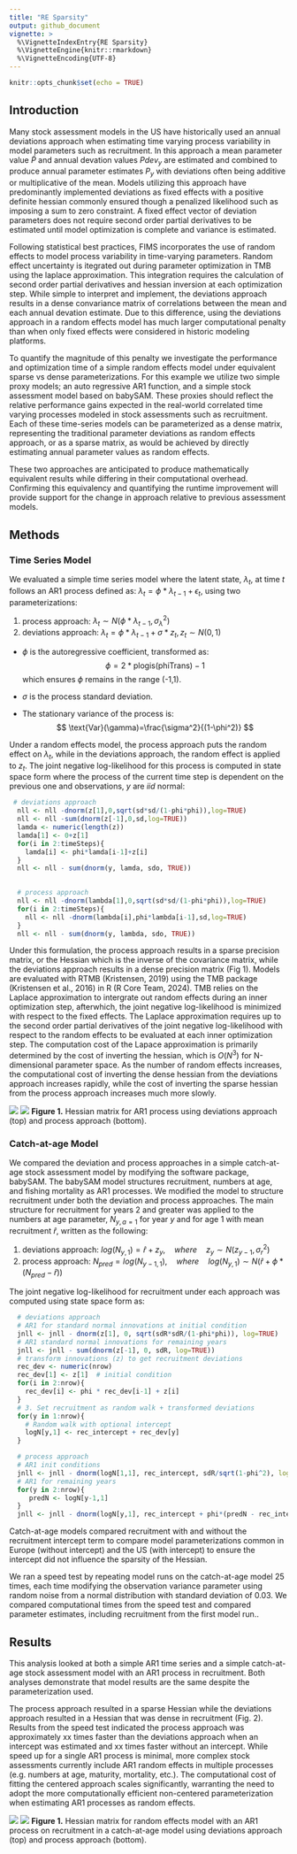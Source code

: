 ```yaml
---
title: "RE Sparsity"
output: github_document
vignette: >
  %\VignetteIndexEntry{RE Sparsity}
  %\VignetteEngine{knitr::rmarkdown}
  %\VignetteEncoding{UTF-8}
---
```



```r
knitr::opts_chunk$set(echo = TRUE)
```

## Introduction

Many stock assessment models in the US have historically used an annual 
deviations approach when estimating time varying process variability in 
model parameters such as recruitment. In this approach a mean parameter value 
$\tilde{P}$ and annual devation values $Pdev_{y}$ are estimated and combined 
to produce annual parameter estimates $P_{y}$ with deviations often being 
additive or multiplicative of the mean. Models utilizing this approach have 
predominantly implemented deviations as fixed effects with a positive definite 
hessian commonly ensured though a penalized likelihood such as imposing a sum 
to zero constraint. A fixed effect vector of deviation parameters does not 
require second order partial derivatives to be estimated until model 
optimization is complete and variance is estimated. 

Following statistical best practices, FIMS incorporates the use of random 
effects to model process variability in time-varying parameters. Random effect
uncertainty is itegrated out during parameter optimization in TMB using the 
laplace approximation. This integration requires the calculation of second order 
partial derivatives and hessian inversion at each optimization step. While 
simple to interpret and implement, the deviations approach results in a dense 
convariance matrix of correlations between the mean and each annual devation 
estimate. Due to this difference, using the deviations approach in a random
effects model has much larger computational penalty than when only fixed effects were considered in historic modeling platforms.

To quantify the magnitude of this penalty we investigate the performance and
optimization time of a simple random effects model under equivalent sparse vs
dense parameterizations. For this example we utilize two simple proxy models;
an auto regressive AR1 function, and a simple stock assessment model based on babySAM. These proxies should reflect the relative performance gains expected in the real-world correlated time varying processes modeled in stock assessments such as recruitment. Each of these time-series models can be parameterized as a dense matrix, representing the traditional parameter deviations as random effects approach, or as a sparse matrix, as would be achieved by directly estimating annual parameter values as random effects.

These two approaches are anticipated to produce mathematically equivalent 
results while differing in their computational overhead. Confirming this
equivalency and quantifying the runtime improvement will provide support for 
the change in approach relative to previous assessment models.



## Methods

### Time Series Model 

We evaluated a simple time series model where the latent state, $\lambda_{t}$,
at time $t$ follows an AR1 process defined as: 
$\lambda_{t} = \phi * \lambda_{t-1} + \epsilon_{t}$, using two parameterizations:

1. process approach: $\lambda_{t} \sim N(\phi * \lambda_{t-1}, \sigma^{2}_{\lambda})$
2. deviations approach: $\lambda_{t} = \phi * \lambda_{t-1} + \sigma * z_{t}, z_{t} \sim N(0,1)$

-   $\phi$ is the autoregressive coefficient, transformed as: 
    $$
    \phi=2*\text{plogis}(\text{phiTrans})-1
    $$ 
    which ensures $\phi$ remains in the range (-1,1).

-   $\sigma$ is the process standard deviation.

-   The stationary variance of the process is:
    $$
    \text{Var}(\gamma)=\frac{\sigma^2}{(1-\phi^2)}
    $$

Under a random effects model, the process approach puts the random effect on $\lambda_{t}$, while in
the deviations approach, the random effect is applied to $z_{t}$. The joint negative
log-likelihood for this process is computed in state space form where the process
of the current time step is dependent on the previous one and observations, $y$
are *iid* normal:
```r
 # deviations approach
  nll <- nll -dnorm(z[1],0,sqrt(sd*sd/(1-phi*phi)),log=TRUE)
  nll <- nll -sum(dnorm(z[-1],0,sd,log=TRUE))
  lamda <- numeric(length(z))
  lamda[1] <- 0+z[1]
  for(i in 2:timeSteps){
    lamda[i] <- phi*lamda[i-1]+z[i]
  }
  nll <- nll - sum(dnorm(y, lamda, sdo, TRUE))
  

  # process approach
  nll <- nll -dnorm(lambda[1],0,sqrt(sd*sd/(1-phi*phi)),log=TRUE)
  for(i in 2:timeSteps){
    nll <- nll -dnorm(lambda[i],phi*lambda[i-1],sd,log=TRUE)
  }
  nll <- nll - sum(dnorm(y, lambda, sdo, TRUE))

```

Under this formulation, the process approach results in a sparse precision matrix, 
or the Hessian which is the inverse of the covariance matrix, while the deviations 
approach results in a dense precision matrix (Fig 1). Models are evaluated with 
RTMB (Kristensen, 2019) using the TMB package (Kristensen et al., 2016) in R (R Core Team, 2024).
TMB relies on the Laplace approximation to intergrate out random effects during an inner 
optimization step, afterwhich, the joint negative log-likelihood is minimized with respect to
the fixed effects. The Laplace approximation requires up to the second order partial 
derivatives of the joint negative log-likelihood with respect to the random effects 
to be evaluated at each inner optimization step. The computation cost of the Lapace 
approximation is primarily determined by the cost of inverting the hessian, which is $O(N^3)$ 
for N-dimensional parameter space. As the number of random effects increases, 
the computational cost of inverting the dense hessian from the deviations approach
increases rapidly, while the cost of inverting the sparse hessian from the process
approach increases much more slowly.

![](figures/ar1hess_deviations.jpg) ![](figures/ar1hess_process.jpg)
**Figure 1.** Hessian matrix for AR1 process using deviations approach (top)
and process approach (bottom).

### Catch-at-age Model 

We compared the deviation and process approaches in a simple catch-at-age stock assessment
model by modifying the software package, babySAM. The babySAM model structures recruitment,
numbers at age, and fishing mortality as AR1 processes. We modified the model to 
structure recruitment under both the deviation and process approaches. The main structure 
for recruitment for years 2 and greater was applied to the numbers at age parameter, $N_{y, a=1}$ 
for year $y$ and for age 1 with mean recruitment $\hat{r}$, written as the following:

<!--  TODO: fix deviations approach equation -->
1. deviations approach: $log(N_{y,1}) = \hat{r} + z_{y}, \quad where \quad z_{y} \sim N(z_{y-1},\sigma^{2}_{r})$
2. process approach: $N_{pred} = log(N_{y-1, 1}), \quad where \quad log(N_{y, 1}) \sim N(\hat{r} + \phi*(N_{pred} - \hat{r}))$

The joint negative log-likelihood for recruitment under each approach was computed using
state space form as:

```r
  # deviations approach
  # AR1 for standard normal innovations at initial condition
  jnll <- jnll - dnorm(z[1], 0, sqrt(sdR*sdR/(1-phi*phi)), log=TRUE)
  # AR1 standard normal innovations for remaining years
  jnll <- jnll - sum(dnorm(z[-1], 0, sdR, log=TRUE))
  # transform innovations (z) to get recruitment deviations
  rec_dev <- numeric(nrow)
  rec_dev[1] <- z[1]  # initial condition
  for(i in 2:nrow){
    rec_dev[i] <- phi * rec_dev[i-1] + z[i]
  }
  # 3. Set recruitment as random walk + transformed deviations
  for(y in 1:nrow){
    # Random walk with optional intercept
    logN[y,1] <- rec_intercept + rec_dev[y]
  }

  # process approach
  # AR1 init conditions
  jnll <- jnll - dnorm(logN[1,1], rec_intercept, sdR/sqrt(1-phi^2), log=TRUE)
  # AR1 for remaining years
  for(y in 2:nrow){
     predN <- logN[y-1,1]
  }
  jnll <- jnll - dnorm(logN[y,1], rec_intercept + phi*(predN - rec_intercept), sdR, TRUE)
```

Catch-at-age models compared recruitment with and without the recruitment intercept
term to compare model parameterizations common in Europe (without intercept) and
the US (with intercept) to ensure the intercept did not influence the sparsity of the 
Hessian. 

We ran a speed test by repeating model runs on the catch-at-age model 25 times, each time modifying the observation variance parameter using random noise from a normal distribution with 
standard deviation of 0.03. We compared computational times from the speed test and compared parameter estimates, including recruitment from the first model run.. 

## Results

This analysis looked at both a simple AR1 time series and a simple catch-at-age stock assessment model with an AR1 process in recruitment. Both analyses demonstrate that model results are the same despite the parameterization used. 

The process approach resulted in a sparse Hessian while the deviations approach resulted in a Hessian that was dense in recruitment (Fig. 2). Results from the speed test indicated the process approach was approximately xx times faster than the deviations approach when an intercept was estimated and xx times faster without an intercept. While speed up for a single AR1 process is minimal, more complex stock assessments currently include AR1 random effects in multiple processes (e.g. numbers at age, maturity, mortality, etc.). The computational cost of fitting the centered approach scales significantly, warranting the need to adopt the more computationally efficient non-centered parameterization when estimating AR1 processes as random effects.

![](figures/devs_intercept.png) ![](figures/process_intercept.png)
**Figure 1.** Hessian matrix for random effects model with an AR1 process on recruitment in a catch-at-age model using deviations approach (top) and process approach (bottom).